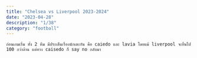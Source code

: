 ```yaml
---
title: "Chelsea vs Liverpool 2023-2024"
date: "2023-04-28"
description: "1/38"
category: "football"
---
```


    ก่อนเกมเริ่ม ทั้ง 2 ทีม มีประเด็นเรื่องนักเตะกัน คือ caiedo และ lavia โดยแม้ liverpool จะยื่นไป 100 กว่าล้าน แต่ทาง caisedo ก็ say no กลับมา
